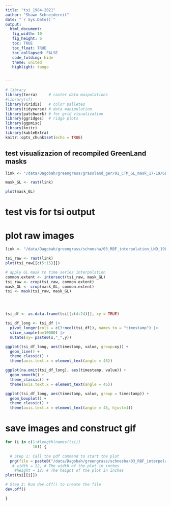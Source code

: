 ```yaml
---
title: "tsi_1984-2021"
author: "Shawn Schneidereit"
date: "`r Sys.Date()`"
output: 
  html_document:
   fig_width: 10
   fig_height: 6
   toc: TRUE
   toc_float: TRUE
   toc_collapsed: FALSE
   code_folding: hide
   theme: united
   highlight: tango


---
```


```r
# library
library(terra)     # raster data maipulations
#library(sf)
library(viridis)   # color palletes
library(tidyverse) # data manipulation
library(patchwork) # for grid visualization
library(ggridges)  # ridge plots
library(ggpmisc)
library(knitr)
library(kableExtra)
knitr::opts_chunk$set(echo = TRUE)
```


## test visualizazion of recompiled GreenLand masks

```r


link <- "/data/Dagobah/greengrass/grassland_ger/01_CTM_GL_mask_17-19/GL_mask_2017-2019.tif"

mask_GL <- rast(link)

plot(mask_GL)

```


# test vis for tsi output

# plot raw images
```r

link <- "/data/Dagobah/greengrass/schnesha/03_RBF_interpolation_LND_1982-2021/X0060_Y0040/1984-2021_001-365_HL_TSA_LNDLG_NDV_TSI.tif"

tsi_raw <- rast(link)
plot(tsi_raw[[c(5:15)]])

# apply GL mask to time series interpolation
common.extent <- intersect(tsi_raw, mask_GL)
tsi_raw <- crop(tsi_raw, common.extent)
mask_GL <- crop(mask_GL, common.extent)
tsi <- mask(tsi_raw, mask_GL)




tsi_df <- as.data.frame(tsi[[c(4:24)]], xy = TRUE)

tsi_df_long <- tsi_df |> 
  pivot_longer(cols = c(3:ncol(tsi_df)), names_to = "timestamp") |> 
  slice_sample(n=10000) |> 
  mutate(xy= paste0(x,"_",y))

ggplot(tsi_df_long, aes(timestamp, value, group=xy)) +
  geom_line() +
  theme_classic() +
  theme(axis.text.x = element_text(angle = 45)) 

ggplot(na.omit(tsi_df_long), aes(timestamp, value)) +
  geom_smooth() +
  theme_classic() +
  theme(axis.text.x = element_text(angle = 45)) 

ggplot(tsi_df_long, aes(timestamp, value, group = timestamp)) +
  geom_boxplot() +
  theme_classic() +
  theme(axis.text.x = element_text(angle = 45, hjust=1)) 

```

# save images and construct gif
```r

for (i in c(1:#length(names(tsi))
            10)) {
  
  # Step 1: Call the pdf command to start the plot
  png(file = paste0("/data/Dagobah/greengrass/schnesha/03_RBF_interpolation_LND_1982-2021/ts_gif/plot_", i, ".png")) #,   # The directory you want to save the file in
   # width = 12, # The width of the plot in inches
    #height = 12) # The height of the plot in inches
plot(tsi[[i]])

# Step 3: Run dev.off() to create the file
dev.off()

}

```






































































